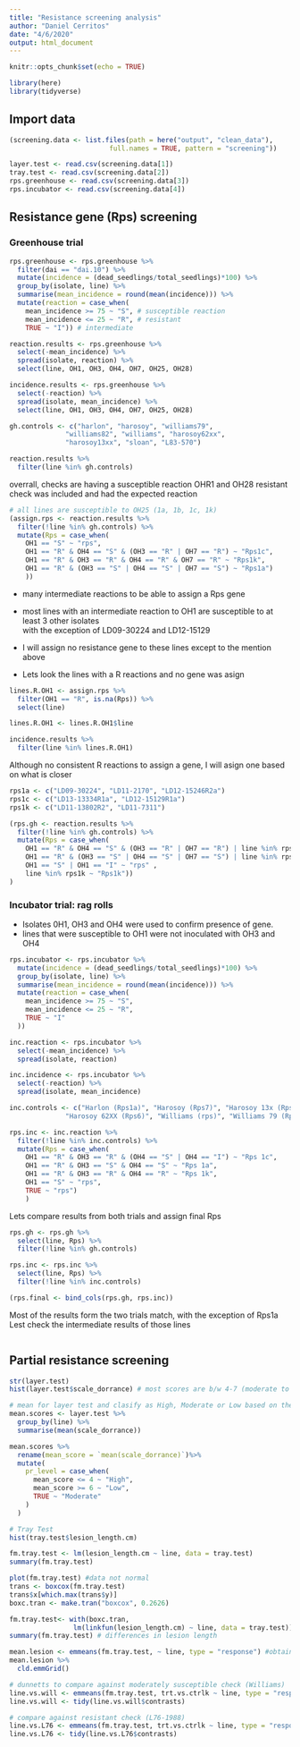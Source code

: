 ```yaml
---
title: "Resistance screening analysis"
author: "Daniel Cerritos"
date: "4/6/2020"
output: html_document
---
```


```r
knitr::opts_chunk$set(echo = TRUE)
```

```r
library(here)
library(tidyverse)
```

## Import data

```r
(screening.data <- list.files(path = here("output", "clean_data"), 
                         full.names = TRUE, pattern = "screening"))

layer.test <- read.csv(screening.data[1])
tray.test <- read.csv(screening.data[2])
rps.greenhouse <- read.csv(screening.data[3])
rps.incubator <- read.csv(screening.data[4])
```

## Resistance gene (Rps) screening 

### Greenhouse trial

```r
rps.greenhouse <- rps.greenhouse %>% 
  filter(dai == "dai.10") %>% 
  mutate(incidence = (dead_seedlings/total_seedlings)*100) %>% 
  group_by(isolate, line) %>% 
  summarise(mean_incidence = round(mean(incidence))) %>% 
  mutate(reaction = case_when(
    mean_incidence >= 75 ~ "S", # susceptible reaction
    mean_incidence <= 25 ~ "R", # resistant
    TRUE ~ "I")) # intermediate 

reaction.results <- rps.greenhouse %>% 
  select(-mean_incidence) %>% 
  spread(isolate, reaction) %>% 
  select(line, OH1, OH3, OH4, OH7, OH25, OH28) 

incidence.results <- rps.greenhouse %>% 
  select(-reaction) %>% 
  spread(isolate, mean_incidence) %>% 
  select(line, OH1, OH3, OH4, OH7, OH25, OH28) 

gh.controls <- c("harlon", "harosoy", "williams79", 
              "williams82", "williams", "harosoy62xx", 
              "harosoy13xx", "sloan", "L83-570")

reaction.results %>% 
  filter(line %in% gh.controls) 
```

overrall, checks are having a susceptible reaction
OHR1 and OH28 resistant check was included and had the expected reaction

```r
# all lines are susceptible to OH25 (1a, 1b, 1c, 1k)
(assign.rps <- reaction.results %>% 
  filter(!line %in% gh.controls) %>% 
  mutate(Rps = case_when(
    OH1 == "S" ~ "rps",
    OH1 == "R" & OH4 == "S" & (OH3 == "R" | OH7 == "R") ~ "Rps1c", 
    OH1 == "R" & OH3 == "R" & OH4 == "R" & OH7 == "R" ~ "Rps1k", 
    OH1 == "R" & (OH3 == "S" | OH4 == "S" | OH7 == "S") ~ "Rps1a")
    ))
```

- many intermediate reactions to be able to assign a Rps gene  

- most lines with an intermediate reaction to OH1 are susceptible to at least 3 other isolates  
with the exception of LD09-30224 and LD12-15129

- I will assign no resistance gene to these lines except to the mention above

- Lets look the lines with a R reactions and no gene was asign 

```r
lines.R.OH1 <- assign.rps %>% 
  filter(OH1 == "R", is.na(Rps)) %>%
  select(line)

lines.R.OH1 <- lines.R.OH1$line

incidence.results %>% 
  filter(line %in% lines.R.OH1)
```

Although no consistent R reactions to assign a gene, I will asign one based on what is closer

```r
rps1a <- c("LD09-30224", "LD11-2170", "LD12-15246R2a")
rps1c <- c("LD13-13334R1a", "LD12-15129R1a")
rps1k <- c("LD11-13802R2", "LD11-7311")

(rps.gh <- reaction.results %>% 
  filter(!line %in% gh.controls) %>% 
  mutate(Rps = case_when(
    OH1 == "R" & OH4 == "S" & (OH3 == "R" | OH7 == "R") | line %in% rps1c ~ "Rps1c", 
    OH1 == "R" & (OH3 == "S" | OH4 == "S" | OH7 == "S") | line %in% rps1a ~ "Rps1a", 
    OH1 == "S" | OH1 == "I" ~ "rps" ,
    line %in% rps1k ~ "Rps1k"))
)
```

### Incubator trial: rag rolls 

- Isolates 0H1, OH3 and OH4 were used to confirm presence of gene.
- lines that were susceptible to OH1 were not inoculated with OH3 and OH4

```r
rps.incubator <- rps.incubator %>% 
  mutate(incidence = (dead_seedlings/total_seedlings)*100) %>% 
  group_by(isolate, line) %>% 
  summarise(mean_incidence = round(mean(incidence))) %>% 
  mutate(reaction = case_when(
    mean_incidence >= 75 ~ "S", 
    mean_incidence <= 25 ~ "R", 
    TRUE ~ "I"
  ))

inc.reaction <- rps.incubator %>% 
  select(-mean_incidence) %>% 
  spread(isolate, reaction)

inc.incidence <- rps.incubator %>% 
  select(-reaction) %>% 
  spread(isolate, mean_incidence)

inc.controls <- c("Harlon (Rps1a)", "Harosoy (Rps7)", "Harosoy 13x (Rps1b)", 
              "Harosoy 62XX (Rps6)", "Williams (rps)", "Williams 79 (Rps1c)")

rps.inc <- inc.reaction %>%
  filter(!line %in% inc.controls) %>% 
  mutate(Rps = case_when(
    OH1 == "R" & OH3 == "R" & (OH4 == "S" | OH4 == "I") ~ "Rps 1c", 
    OH1 == "R" & OH3 == "S" & OH4 == "S" ~ "Rps 1a", 
    OH1 == "R" & OH3 == "R" & OH4 == "R" ~ "Rps 1k", 
    OH1 == "S" ~ "rps", 
    TRUE ~ "rps")
    )

```

Lets compare results from both trials and assign final Rps

```r

rps.gh <- rps.gh %>% 
  select(line, Rps) %>% 
  filter(!line %in% gh.controls)

rps.inc <- rps.inc %>% 
  select(line, Rps) %>% 
  filter(!line %in% inc.controls)

(rps.final <- bind_cols(rps.gh, rps.inc))
```

Most of the results form the two trials match, with the exception of Rps1a  
Lest check the intermediate results of those lines 

```r

```


















## Partial resistance screening

```r
str(layer.test)
hist(layer.test$scale_dorrance) # most scores are b/w 4-7 (moderate to low levels)

# mean for layer test and clasify as High, Moderate or Low based on the score mean
mean.scores <- layer.test %>% 
  group_by(line) %>% 
  summarise(mean(scale_dorrance)) 

mean.scores %>% 
  rename(mean_score = `mean(scale_dorrance)`)%>% 
  mutate(
    pr_level = case_when(
      mean_score <= 4 ~ "High", 
      mean_score >= 6 ~ "Low", 
      TRUE ~ "Moderate"
    )
  )
```

```r
# Tray Test
hist(tray.test$lesion_length.cm)  

fm.tray.test <- lm(lesion_length.cm ~ line, data = tray.test) 
summary(fm.tray.test) 

plot(fm.tray.test) #data not normal
trans <- boxcox(fm.tray.test) 
trans$x[which.max(trans$y)]
boxc.tran <- make.tran("boxcox", 0.2626)

fm.tray.test<- with(boxc.tran, 
                lm(linkfun(lesion_length.cm) ~ line, data = tray.test))
summary(fm.tray.test) # differences in lesion length 

mean.lesion <- emmeans(fm.tray.test, ~ line, type = "response") #obtain back-transformed emmmeans    
mean.lesion %>% 
  cld.emmGrid()

# dunnetts to compare against moderately susceptible check (Williams)
line.vs.will <- emmeans(fm.tray.test, trt.vs.ctrlk ~ line, type = "response")
line.vs.will <- tidy(line.vs.will$contrasts)

# compare against resistant check (L76-1988)
line.vs.L76 <- emmeans(fm.tray.test, trt.vs.ctrlk ~ line, type = "response", ref = 1)
line.vs.L76 <- tidy(line.vs.L76$contrasts)
```
